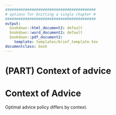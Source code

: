 ```yaml
---
#########################################
# options for knitting a single chapter #
#########################################
output:
  bookdown::html_document2: default
  bookdown::word_document2: default
  bookdown::pdf_document2:
    template: templates/brief_template.tex
documentclass: book
---
```


# (PART) Context of advice {-}
\minitoc <!-- this will include a mini table of contents-->

# Context of Advice {#chapter-context}

<!-- here we present all that mathematical optimum stuff where Soll and Larrik cover the boundary conditions under which averaging is an optimum strategy vs when it is disadvantagenous. 

We also discuss the general tendency to view egocentric discounting as a deviation from a normative strategy. Note that although discounting is mathematically perculiar, it is almost universally perceived as common sense by laypeople. 

We introduce the idea of sensitivity to context, initially in terms of evolutionary adapatation, but also in terms of adaptive behaviour (flexbile response to dynamic environment) as a lead-in for the evolutionary modelling and then behavioural experiments. -->

Optimal advice policy differs by context.
